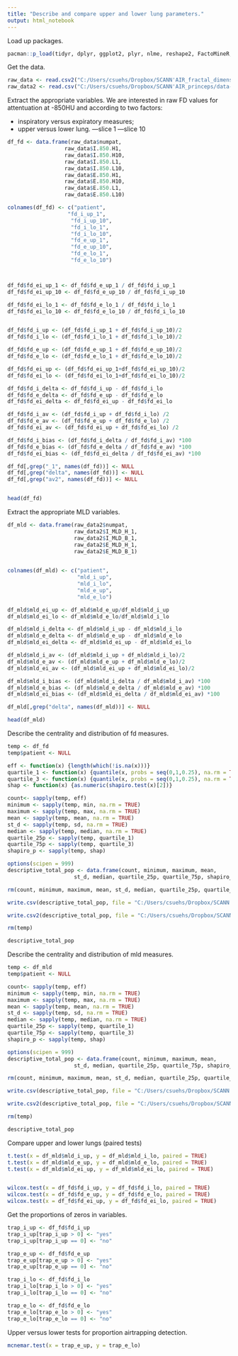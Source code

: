 ```yaml
---
title: "Describe and compare upper and lower lung parameters."
output: html_notebook
---
```




Load up packages.
```r
pacman::p_load(tidyr, dplyr, ggplot2, plyr, nlme, reshape2, FactoMineR, BSDA)
```

Get the data.
```r
raw_data <- read.csv2("C:/Users/csuehs/Dropbox/SCANN'AIR_fractal_dimension/FD_data/Expi.csv")
raw_data2 <- read.csv("C:/Users/csuehs/Dropbox/SCANN'AIR_princeps/data-verification/Data_scannair_NA_corrections_isaetcarey_20170427.csv")


```

Extract the appropriate variables. We are interested in raw FD values for attentuation at -850HU and according to two factors: 

* inspiratory versus expiratory measures;
* upper versus lower lung.
      ---slice 1
      ---slice 10
```r

df_fd <- data.frame(raw_data$numpat,
                  raw_data$I.850.H1,
                  raw_data$I.850.H10,
                  raw_data$I.850.L1,
                  raw_data$I.850.L10,
                  raw_data$E.850.H1,
                  raw_data$E.850.H10,
                  raw_data$E.850.L1,
                  raw_data$E.850.L10)

colnames(df_fd) <- c("patient",
                   "fd_i_up_1", 
                    "fd_i_up_10", 
                    "fd_i_lo_1", 
                    "fd_i_lo_10", 
                    "fd_e_up_1", 
                    "fd_e_up_10", 
                    "fd_e_lo_1", 
                    "fd_e_lo_10")



df_fd$fd_ei_up_1 <- df_fd$fd_e_up_1 / df_fd$fd_i_up_1
df_fd$fd_ei_up_10 <- df_fd$fd_e_up_10 / df_fd$fd_i_up_10

df_fd$fd_ei_lo_1 <- df_fd$fd_e_lo_1 / df_fd$fd_i_lo_1
df_fd$fd_ei_lo_10 <- df_fd$fd_e_lo_10 / df_fd$fd_i_lo_10


df_fd$fd_i_up <- (df_fd$fd_i_up_1 + df_fd$fd_i_up_10)/2
df_fd$fd_i_lo <- (df_fd$fd_i_lo_1 + df_fd$fd_i_lo_10)/2

df_fd$fd_e_up <- (df_fd$fd_e_up_1 + df_fd$fd_e_up_10)/2
df_fd$fd_e_lo <- (df_fd$fd_e_lo_1 + df_fd$fd_e_lo_10)/2

df_fd$fd_ei_up <- (df_fd$fd_ei_up_1+df_fd$fd_ei_up_10)/2
df_fd$fd_ei_lo <- (df_fd$fd_ei_lo_1+df_fd$fd_ei_lo_10)/2

df_fd$fd_i_delta <- df_fd$fd_i_up - df_fd$fd_i_lo  
df_fd$fd_e_delta <- df_fd$fd_e_up - df_fd$fd_e_lo 
df_fd$fd_ei_delta <- df_fd$fd_ei_up - df_fd$fd_ei_lo 

df_fd$fd_i_av <- (df_fd$fd_i_up + df_fd$fd_i_lo) /2
df_fd$fd_e_av <- (df_fd$fd_e_up + df_fd$fd_e_lo) /2
df_fd$fd_ei_av <- (df_fd$fd_ei_up + df_fd$fd_ei_lo) /2

df_fd$fd_i_bias <- (df_fd$fd_i_delta / df_fd$fd_i_av) *100
df_fd$fd_e_bias <- (df_fd$fd_e_delta / df_fd$fd_e_av) *100
df_fd$fd_ei_bias <- (df_fd$fd_ei_delta / df_fd$fd_ei_av) *100

df_fd[,grep("_1", names(df_fd))] <- NULL
df_fd[,grep("delta", names(df_fd))] <- NULL
df_fd[,grep("av2", names(df_fd))] <- NULL


head(df_fd)

```

Extract the appropriate MLD variables.
```r
df_mld <- data.frame(raw_data2$numpat,
                     raw_data2$I_MLD_H_1,
                     raw_data2$I_MLD_B_1,
                     raw_data2$E_MLD_H_1,
                     raw_data2$E_MLD_B_1)
    

colnames(df_mld) <- c("patient",
                      "mld_i_up",
                      "mld_i_lo",
                      "mld_e_up",
                      "mld_e_lo")

df_mld$mld_ei_up <- df_mld$mld_e_up/df_mld$mld_i_up
df_mld$mld_ei_lo <- df_mld$mld_e_lo/df_mld$mld_i_lo

df_mld$mld_i_delta <- df_mld$mld_i_up - df_mld$mld_i_lo 
df_mld$mld_e_delta <- df_mld$mld_e_up - df_mld$mld_e_lo 
df_mld$mld_ei_delta <- df_mld$mld_ei_up - df_mld$mld_ei_lo 

df_mld$mld_i_av <- (df_mld$mld_i_up + df_mld$mld_i_lo)/2 
df_mld$mld_e_av <- (df_mld$mld_e_up + df_mld$mld_e_lo)/2
df_mld$mld_ei_av <- (df_mld$mld_ei_up + df_mld$mld_ei_lo)/2

df_mld$mld_i_bias <- (df_mld$mld_i_delta / df_mld$mld_i_av) *100
df_mld$mld_e_bias <- (df_mld$mld_e_delta / df_mld$mld_e_av) *100
df_mld$mld_ei_bias <- (df_mld$mld_ei_delta / df_mld$mld_ei_av) *100

df_mld[,grep("delta", names(df_mld))] <- NULL

head(df_mld)

```

Describe the centrality and distribution of fd measures.
```r
temp <- df_fd
temp$patient <- NULL

eff <- function(x) {length(which(!is.na(x)))}
quartile_1 <- function(x) {quantile(x, probs = seq(0,1,0.25), na.rm = TRUE)[2]}
quartile_3 <- function(x) {quantile(x, probs = seq(0,1,0.25), na.rm = TRUE)[4]}
shap <- function(x) {as.numeric(shapiro.test(x)[2])}

count<- sapply(temp, eff)
minimum <- sapply(temp, min, na.rm = TRUE)
maximum <- sapply(temp, max, na.rm = TRUE)
mean <- sapply(temp, mean, na.rm = TRUE)
st_d <- sapply(temp, sd, na.rm = TRUE)
median <- sapply(temp, median, na.rm = TRUE)
quartile_25p <- sapply(temp, quartile_1)
quartile_75p <- sapply(temp, quartile_3)
shapiro_p <- sapply(temp, shap)

options(scipen = 999)
descriptive_total_pop <- data.frame(count, minimum, maximum, mean, 
                     st_d, median, quartile_25p, quartile_75p, shapiro_p)

rm(count, minimum, maximum, mean, st_d, median, quartile_25p, quartile_75p, shapiro_p)

write.csv(descriptive_total_pop, file = "C:/Users/csuehs/Dropbox/SCANN'AIR_fractal_dimension/Submission2_Investigative_Radiology/stats-tables/fd_descriptive_data_total_population.csv")

write.csv2(descriptive_total_pop, file = "C:/Users/csuehs/Dropbox/SCANN'AIR_fractal_dimension/Submission2_Investigative_Radiology/stats-tables/fd_descriptive_data_total_population_csv2.csv")

rm(temp)

descriptive_total_pop
```

Describe the centrality and distribution of mld measures.
```r
temp <- df_mld
temp$patient <- NULL

count<- sapply(temp, eff)
minimum <- sapply(temp, min, na.rm = TRUE)
maximum <- sapply(temp, max, na.rm = TRUE)
mean <- sapply(temp, mean, na.rm = TRUE)
st_d <- sapply(temp, sd, na.rm = TRUE)
median <- sapply(temp, median, na.rm = TRUE)
quartile_25p <- sapply(temp, quartile_1)
quartile_75p <- sapply(temp, quartile_3)
shapiro_p <- sapply(temp, shap)

options(scipen = 999)
descriptive_total_pop <- data.frame(count, minimum, maximum, mean, 
                     st_d, median, quartile_25p, quartile_75p, shapiro_p)

rm(count, minimum, maximum, mean, st_d, median, quartile_25p, quartile_75p, shapiro_p)

write.csv(descriptive_total_pop, file = "C:/Users/csuehs/Dropbox/SCANN'AIR_fractal_dimension/Submission2_Investigative_Radiology/stats-tables/mld_descriptive_data_total_population.csv")

write.csv2(descriptive_total_pop, file = "C:/Users/csuehs/Dropbox/SCANN'AIR_fractal_dimension/Submission2_Investigative_Radiology/stats-tables/mld_descriptive_data_total_population_csv2.csv")

rm(temp)

descriptive_total_pop
```


Compare upper and lower lungs (paired tests)

```r

t.test(x = df_mld$mld_i_up, y = df_mld$mld_i_lo, paired = TRUE)
t.test(x = df_mld$mld_e_up, y = df_mld$mld_e_lo, paired = TRUE)
t.test(x = df_mld$mld_ei_up, y = df_mld$mld_ei_lo, paired = TRUE)


wilcox.test(x = df_fd$fd_i_up, y = df_fd$fd_i_lo, paired = TRUE)
wilcox.test(x = df_fd$fd_e_up, y = df_fd$fd_e_lo, paired = TRUE)
wilcox.test(x = df_fd$fd_ei_up, y = df_fd$fd_ei_lo, paired = TRUE)
```




Get the proportions of zeros in variables.
```r

trap_i_up <- df_fd$fd_i_up
trap_i_up[trap_i_up > 0] <- "yes"
trap_i_up[trap_i_up == 0] <- "no"

trap_e_up <- df_fd$fd_e_up
trap_e_up[trap_e_up > 0] <- "yes"
trap_e_up[trap_e_up == 0] <- "no"

trap_i_lo <- df_fd$fd_i_lo
trap_i_lo[trap_i_lo > 0] <- "yes"
trap_i_lo[trap_i_lo == 0] <- "no"

trap_e_lo <- df_fd$fd_e_lo
trap_e_lo[trap_e_lo > 0] <- "yes"
trap_e_lo[trap_e_lo == 0] <- "no"

```

Upper versus lower tests for proportion airtrapping detection.

```r

mcnemar.test(x = trap_e_up, y = trap_e_lo)

```































